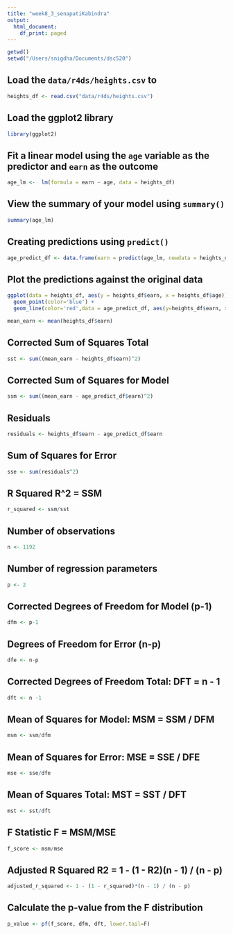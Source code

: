 ```yaml
---
title: "week8_3_senapatiKabindra"
output:
  html_document:
    df_print: paged
---
```


```r
getwd()
setwd("/Users/snigdha/Documents/dsc520")
```

## Load the `data/r4ds/heights.csv` to
```r
heights_df <- read.csv("data/r4ds/heights.csv")
```
## Load the ggplot2 library
```r
library(ggplot2)
```
## Fit a linear model using the `age` variable as the predictor and `earn` as the outcome
```r
age_lm <-  lm(formula = earn ~ age, data = heights_df)
```
## View the summary of your model using `summary()`
```r
summary(age_lm)
```
## Creating predictions using `predict()`
```r
age_predict_df <- data.frame(earn = predict(age_lm, newdata = heights_df))
```
## Plot the predictions against the original data
```r
ggplot(data = heights_df, aes(y = heights_df$earn, x = heights_df$age)) +
  geom_point(color='blue') +
  geom_line(color='red',data = age_predict_df, aes(y=heights_df$earn, x=heights_df$age))
```
```r
mean_earn <- mean(heights_df$earn)
```
## Corrected Sum of Squares Total
```r
sst <- sum((mean_earn - heights_df$earn)^2)
```
## Corrected Sum of Squares for Model
```r
ssm <- sum((mean_earn - age_predict_df$earn)^2)
```
## Residuals
```r
residuals <- heights_df$earn - age_predict_df$earn
```
## Sum of Squares for Error
```r
sse <- sum(residuals^2)
```
## R Squared R^2 = SSM\SST
```r
r_squared <- ssm/sst
```
## Number of observations
```r
n <- 1192
```
## Number of regression parameters
```r
p <- 2
```
## Corrected Degrees of Freedom for Model (p-1)
```r
dfm <- p-1
```
## Degrees of Freedom for Error (n-p)
```r
dfe <- n-p
```
## Corrected Degrees of Freedom Total:   DFT = n - 1
```r
dft <- n -1
```
## Mean of Squares for Model:   MSM = SSM / DFM
```r
msm <- ssm/dfm
```
## Mean of Squares for Error:   MSE = SSE / DFE
```r
mse <- sse/dfe
```
## Mean of Squares Total:   MST = SST / DFT
```r
mst <- sst/dft
```
## F Statistic F = MSM/MSE
```r
f_score <- msm/mse
```
## Adjusted R Squared R2 = 1 - (1 - R2)(n - 1) / (n - p)
```r
adjusted_r_squared <- 1 - (1 - r_squared)*(n - 1) / (n - p)
```
## Calculate the p-value from the F distribution
```r
p_value <- pf(f_score, dfm, dft, lower.tail=F)
```